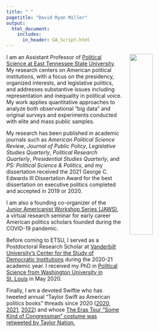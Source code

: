 ```yaml
---
title: " "
pagetitle: "David Ryan Miller"
output:
  html_document:
    includes:
      in_header: GA_Script.html
---
```


<link rel="stylesheet" href="styles.css" type="text/css">

<img src="images/DRM_STL.jpg" style="width:35%; border:0px solid; margin-left: 20px" align="right">

I am an Assistant Professor of [Political Science at East Tennessee State University](https://www.etsu.edu/cas/polisci/).  My research centers on American political institutions, with a focus on the presidency, organized interests, and legislative politics, and addresses substantive issues including representation and inequality in political voice.  My work applies quantitative approaches to analyze both observational "big data" and original surveys and experiments conducted with elite and mass public samples.  

My research has been published in academic journals such as *American Political Science Review*, *Journal of Public Policy*, *Legislative Studies Quarterly*, *Political Research Quarterly*, *Presidential Studies Quarterly*, and *PS: Political Science \& Politics*, and my dissertation received the 2021 George C. Edwards III Dissertation Award for the best dissertation on executive politics completed and accepted in 2019 or 2020.

I am also a founding co-organizer of the [Junior Americanist Workshop Series (JAWS)](https://jawspolisci.network/), a virtual research seminar for early career American politics scholars founded during the COVID-19 pandemic.

Before coming to ETSU, I served as a Postdoctoral Research Scholar at [Vanderbilt University's Center for the Study of Democratic Institutions](https://www.vanderbilt.edu/csdi/) during the 2020-21 academic year.  I received my PhD in [Political Science from Washington University in St. Louis](https://polisci.wustl.edu/) in May 2020.

Finally, I am a devoted Swiftie who has tweeted annual "Taylor Swift as American politics books" threads since 2020 ([2020](https://twitter.com/DrDRMiller/status/1293004228726751236?s=20), [2021](https://twitter.com/DrDRMiller/status/1424732716226985997?s=20), [2022](https://twitter.com/DrDRMiller/status/1582849110587355136?s=20)) and whose [The Eras Tour "Some Kind of Congressman" costume was retweeted by Taylor Nation.](https://twitter.com/taylornation13/status/1649923424112852993?s=20)